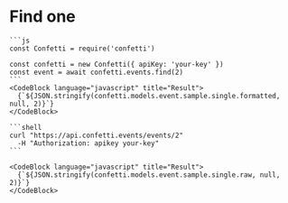 
# Find one

<Parameters model={confetti.models.event} includeOnly={true} />

<Tabs>
  <TabItem value="javascript" label="JavaScript" default>

    ```js  
    const Confetti = require('confetti')

    const confetti = new Confetti({ apiKey: 'your-key' })
    const event = await confetti.events.find(2)
    ```
    <CodeBlock language="javascript" title="Result">
      {`${JSON.stringify(confetti.models.event.sample.single.formatted, null, 2)}`}
    </CodeBlock>

  </TabItem>
  <TabItem value="curl" label="curl">

    ```shell
    curl "https://api.confetti.events/events/2"
      -H "Authorization: apikey your-key"
    ```

    <CodeBlock language="javascript" title="Result">
      {`${JSON.stringify(confetti.models.event.sample.single.raw, null, 2)}`}
    </CodeBlock>
    
  </TabItem>
</Tabs>


